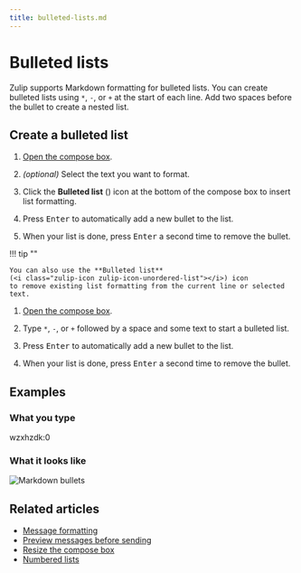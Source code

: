```yaml
---
title: bulleted-lists.md
---
```


# Bulleted lists


Zulip supports Markdown formatting for bulleted lists.
You can create bulleted lists using `*`, `-`, or `+` at the start of each line.
Add two spaces before the bullet to create a nested list.




## Create a bulleted list

<Tabs>
<TabItem label="via-compose-box-buttons">

1. [Open the compose box](/help/open-the-compose-box).




1. _(optional)_ Select the text you want to format.

1. Click the **Bulleted list**
   (<i class="zulip-icon zulip-icon-unordered-list"></i>) icon at the
   bottom of the compose box to insert list formatting.

1. Press <kbd>Enter</kbd> to automatically add a new bullet to the list.

1. When your list is done, press <kbd>Enter</kbd> a second time to remove the
   bullet.

!!! tip ""

    You can also use the **Bulleted list**
    (<i class="zulip-icon zulip-icon-unordered-list"></i>) icon
    to remove existing list formatting from the current line or selected text.

</TabItem>
<TabItem label="via-markdown">

1. [Open the compose box](/help/open-the-compose-box).




1. Type `*`, `-`, or `+` followed by a space and some text to start a bulleted
   list.

1. Press <kbd>Enter</kbd> to automatically add a new bullet to the list.

1. When your list is done, press <kbd>Enter</kbd> a second time to remove the
   bullet.

</TabItem>
</Tabs>

## Examples


### What you type


wzxhzdk:0


### What it looks like

![Markdown bullets](/static/images/help/markdown-bullets.png)




## Related articles

* [Message formatting](/help/format-your-message-using-markdown)
* [Preview messages before sending](/help/preview-your-message-before-sending)
* [Resize the compose box](/help/resize-the-compose-box)
* [Numbered lists](/help/numbered-lists)


